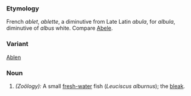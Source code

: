 ===Etymology===
French ''ablet'', ''ablette'', a diminutive from Late Latin ''abula'', for ''albula'', diminutive of ''albus'' white. Compare [[Abele]].
===Variant===
[[Ablen]]
===Noun===
#''(Zoölogy):'' A small [[fresh-water]] fish (''Leuciscus alburnus''); the [[bleak]].